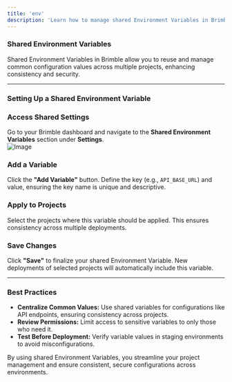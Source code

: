 ```yaml
---
title: 'env'
description: 'Learn how to manage shared Environment Variables in Brimble for secure and dynamic configurations across projects.'
---
```



### Shared Environment Variables

Shared Environment Variables in Brimble allow you to reuse and manage common configuration values across multiple projects, enhancing consistency and security.

---

### Setting Up a Shared Environment Variable

<Steps>
<Step>

### Access Shared Settings

Go to your Brimble dashboard and navigate to the **Shared Environment Variables** section under **Settings**.  
![Image](https://res.cloudinary.com/dfdilofw7/image/upload/v1718229298/Screenshot_137_jpyecf.png)

</Step>
<Step>

### Add a Variable

Click the **"Add Variable"** button. Define the key (e.g., `API_BASE_URL`) and value, ensuring the key name is unique and descriptive.

</Step>
<Step>

### Apply to Projects

Select the projects where this variable should be applied. This ensures consistency across multiple deployments.

</Step>
<Step>

### Save Changes

Click **"Save"** to finalize your shared Environment Variable. New deployments of selected projects will automatically include this variable.

</Step>
</Steps>

---

### Best Practices

- **Centralize Common Values:** Use shared variables for configurations like API endpoints, ensuring consistency across projects.  
- **Review Permissions:** Limit access to sensitive variables to only those who need it.  
- **Test Before Deployment:** Verify variable values in staging environments to avoid misconfigurations.

By using shared Environment Variables, you streamline your project management and ensure consistent, secure configurations across environments.
